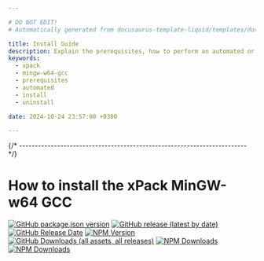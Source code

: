 ```yaml
---

# DO NOT EDIT!
# Automatically generated from docusaurus-template-liquid/templates/docusaurus.

title: Install Guide
description: Explain the prerequisites, how to perform an automated or manual installation, how to uninstall, and the folder hierarchies.
keywords:
  - xpack
  - mingw-w64-gcc
  - prerequisites
  - automated
  - install
  - uninstall

date: 2024-10-24 23:57:00 +0300

---
```



{/* ------------------------------------------------------------------------ */}

# How to install the xPack MinGW-w64 GCC

[![GitHub package.json version](https://img.shields.io/github/package-json/v/xpack-dev-tools/mingw-w64-gcc-xpack?color=blue)](https://github.com/xpack-dev-tools/mingw-w64-gcc-xpack/blob/xpack/package.json)
[![GitHub release (latest by date)](https://img.shields.io/github/v/release/xpack-dev-tools/mingw-w64-gcc-xpack?color=blue)](https://github.com/xpack-dev-tools/mingw-w64-gcc-xpack/releases)
[![GitHub Release Date](https://img.shields.io/github/release-date/xpack-dev-tools/mingw-w64-gcc-xpack)](https://github.com/xpack-dev-tools/mingw-w64-gcc-xpack/releases)
[![NPM Version](https://img.shields.io/npm/v/%40xpack-dev-tools%2Fmingw-w64-gcc?color=green&label=xpm)](https://www.npmjs.com/package/@xpack-dev-tools/mingw-w64-gcc/)
[![GitHub Downloads (all assets, all releases)](https://img.shields.io/github/downloads/xpack-dev-tools/mingw-w64-gcc-xpack/total)](https://somsubhra.github.io/github-release-stats/?username=xpack-dev-tools&repository=mingw-w64-gcc-xpack)
[![NPM Downloads](https://img.shields.io/npm/d18m/%40xpack-dev-tools%2Fmingw-w64-gcc?label=xpm%20downloads)](https://www.npmjs.com/package/@xpack-dev-tools/mingw-w64-gcc/)
[![NPM Downloads](https://img.shields.io/npm/dm/%40xpack-dev-tools%2Fmingw-w64-gcc?label=xpm%20downloads)](https://www.npmjs.com/package/@xpack-dev-tools/mingw-w64-gcc/)

<Content />
